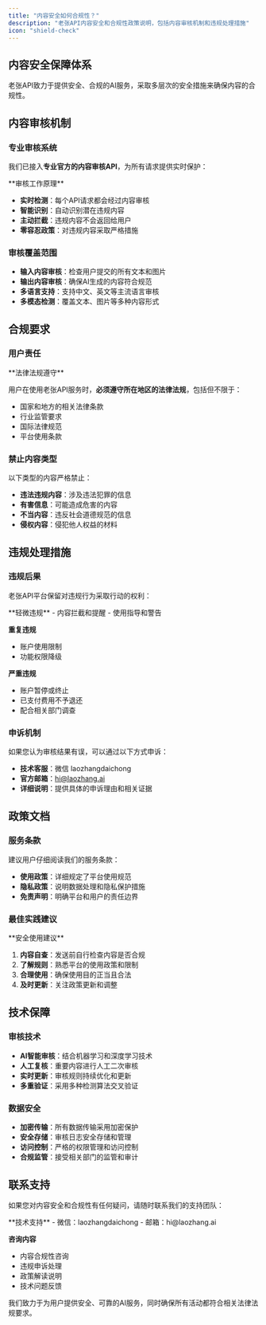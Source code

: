 ```yaml
---
title: "内容安全如何合规性？"
description: "老张API内容安全和合规性政策说明，包括内容审核机制和违规处理措施"
icon: "shield-check"
---
```


## 内容安全保障体系

老张API致力于提供安全、合规的AI服务，采取多层次的安全措施来确保内容的合规性。

## 内容审核机制

### 专业审核系统

我们已接入**专业官方的内容审核API**，为所有请求提供实时保护：

<Info>
**审核工作原理**

- **实时检测**：每个API请求都会经过内容审核
- **智能识别**：自动识别潜在违规内容
- **主动拦截**：违规内容不会返回给用户
- **零容忍政策**：对违规内容采取严格措施
</Info>

### 审核覆盖范围

- **输入内容审核**：检查用户提交的所有文本和图片
- **输出内容审核**：确保AI生成的内容符合规范
- **多语言支持**：支持中文、英文等主流语言审核
- **多模态检测**：覆盖文本、图片等多种内容形式

## 合规要求

### 用户责任

<Warning>
**法律法规遵守**

用户在使用老张API服务时，**必须遵守所在地区的法律法规**，包括但不限于：

- 国家和地方的相关法律条款
- 行业监管要求
- 国际法律规范
- 平台使用条款
</Warning>

### 禁止内容类型

以下类型的内容严格禁止：

- **违法违规内容**：涉及违法犯罪的信息
- **有害信息**：可能造成危害的内容
- **不当内容**：违反社会道德规范的信息
- **侵权内容**：侵犯他人权益的材料

## 违规处理措施

### 违规后果

老张API平台保留对违规行为采取行动的权利：

<Card title="违规处理机制" icon="gavel">
**轻微违规**
- 内容拦截和提醒
- 使用指导和警告

**重复违规**
- 账户使用限制
- 功能权限降级

**严重违规**
- 账户暂停或终止
- 已支付费用不予退还
- 配合相关部门调查
</Card>

### 申诉机制

如果您认为审核结果有误，可以通过以下方式申诉：

- **技术客服**：微信 laozhangdaichong
- **官方邮箱**：hi@laozhang.ai
- **详细说明**：提供具体的申诉理由和相关证据

## 政策文档

### 服务条款

建议用户仔细阅读我们的服务条款：

- **使用政策**：详细规定了平台使用规范
- **隐私政策**：说明数据处理和隐私保护措施
- **免责声明**：明确平台和用户的责任边界

### 最佳实践建议

<Tip>
**安全使用建议**

1. **内容自查**：发送前自行检查内容是否合规
2. **了解规则**：熟悉平台的使用政策和限制
3. **合理使用**：确保使用目的正当且合法
4. **及时更新**：关注政策更新和调整
</Tip>

## 技术保障

### 审核技术

- **AI智能审核**：结合机器学习和深度学习技术
- **人工复核**：重要内容进行人工二次审核
- **实时更新**：审核规则持续优化和更新
- **多重验证**：采用多种检测算法交叉验证

### 数据安全

- **加密传输**：所有数据传输采用加密保护
- **安全存储**：审核日志安全存储和管理
- **访问控制**：严格的权限管理和访问控制
- **合规监管**：接受相关部门的监管和审计

## 联系支持

如果您对内容安全和合规性有任何疑问，请随时联系我们的支持团队：

<Card title="支持渠道" icon="message-circle">
**技术支持**
- 微信：laozhangdaichong
- 邮箱：hi@laozhang.ai

**咨询内容**
- 内容合规性咨询
- 违规申诉处理
- 政策解读说明
- 技术问题反馈
</Card>

我们致力于为用户提供安全、可靠的AI服务，同时确保所有活动都符合相关法律法规要求。